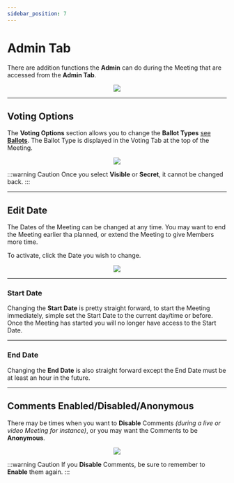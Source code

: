 ```yaml
---
sidebar_position: 7
---
```



# Admin Tab

There are addition functions the **Admin** can do during the Meeting that are accessed from the **Admin Tab**.

<center>
	<img src={useBaseUrl('/img/administration/meetings/admin-tabs-1.gif')} />
</center>

---

## Voting Options

The **Voting Options** section allows you to change the **Ballot Types** [see **Ballots**](./ballots). The Ballot Type is displayed in the Voting Tab at the top of the Meeting.

<center>
	<img src={useBaseUrl('/img/administration/meetings/admin-tabs-2.gif')} />
</center>

:::warning Caution
Once you select **Visible** or **Secret**, it cannot be changed back.
:::

---

## Edit Date

The Dates of the Meeting can be changed at any time. You may want to end the Meeting earlier tha planned, or extend the Meeting to give Members more time.

To activate, click the Date you wish to change.

<center>
	<img src={useBaseUrl('/img/administration/meetings/admin-tabs-3.gif')} />
</center>

---

### Start Date

Changing the **Start Date** is pretty straight forward, to start the Meeting immediately, simple set the Start Date to the current day/time or before. Once the Meeting has started you will no longer have access to the Start Date.

---

### End Date

Changing the **End Date** is also straight forward except the End Date must be at least an hour in the future.

---

## Comments Enabled/Disabled/Anonymous

There may be times when you want to **Disable** Comments _(during a live or video Meeting for instance)_, or you may want the Comments to be **Anonymous**.

<center>
	<img src={useBaseUrl('/img/administration/meetings/mtg-anony-1.gif')} />
</center>

:::warning Caution
If you **Disable** Comments, be sure to remember to **Enable** them again.
:::
